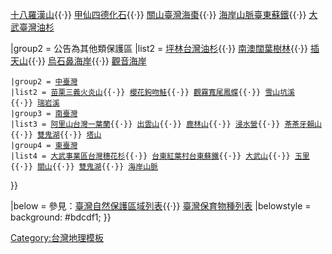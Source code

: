 {{Navbox
|name = 中華民國自然保護區
|title = [[台灣自然保護區|中華民國自然保護區]]
|titlestyle = background: #bdcdf1;
|state = {{{state<includeonly>|autocollapse</includeonly>}}}

|groupstyle = background: #bdcdf1;
|group1 = 現有（2006年公告）
|list1 = 雪霸（[[雪霸國家公園]]內）{{·}} [[十八羅漢山]]{{·}} [[甲仙四德化石自然保護區|甲仙四德化石]]{{·}} [[關山臺灣海棗自然保護區|關山臺灣海棗]]{{·}} [[海岸山脈臺東蘇鐵自然保護區|海岸山脈臺東蘇鐵]]{{·}} [[大武臺灣油杉自然保護區|大武臺灣油杉]]

|group2 = 公告為其他類保護區
|list2 = {{Navbox subgroup
 |groupstyle = background: #bdcdf1;
 |group1 = [[北臺灣]]
 |list1 = [[淡水紅樹林|淡水河紅樹林]]{{·}} [[坪林台灣油杉自然保留區|坪林台灣油杉]]{{·}} [[南澳闊葉樹林自然保留區|南澳闊葉樹林]]{{·}} [[插天山自然保留區|插天山]]{{·}} [[烏石鼻海岸自然保留區|烏石鼻海岸]]{{·}} [[觀音海岸野生動物重要棲息環境|觀音海岸]]
 |group2 = [[中臺灣]]
 |list2 = [[火炎山 (苗栗縣)|苗栗三義火炎山]]{{·}} [[櫻花鉤吻鮭野生動物保護區|櫻花鉤吻鮭]]{{·}} [[觀霧寬尾鳳蝶野生動物重要棲息環境|觀霧寬尾鳳蝶]]{{·}} [[雪山坑溪野生動物重要棲息環境|雪山坑溪]]{{·}} [[瑞岩溪野生動物重要棲息環境|瑞岩溪]]
 |group3 = [[南臺灣]]
 |list3 = [[阿里山台灣一葉蘭自然保留區|阿里山台灣一葉蘭]]{{·}} [[出雲山自然保留區|出雲山]]{{·}} [[鹿林山野生動物重要棲息環境|鹿林山]]{{·}} [[浸水營野生動物重要棲息環境|浸水營]]{{·}} [[茶茶牙賴山野生動物重要棲息環境|茶茶牙賴山]]{{·}} [[雙鬼湖野生動物重要棲息環境|雙鬼湖]]{{·}} [[塔山野生動物重要棲息環境|塔山]]
 |group4 = [[東臺灣]]
 |list4 = [[大武事業區台灣穗花杉自然保留區|大武事業區台灣穗花杉]]{{·}} [[台東紅葉村台東蘇鐵自然保留區|台東紅葉村台東蘇鐵]]{{·}} [[大武山自然保留區|大武山]]{{·}} [[玉里野生動物保護區|玉里]]{{·}} [[關山野生動物重要棲息環境|關山]]{{·}} [[雙鬼湖野生動物重要棲息環境|雙鬼湖]]{{·}} [[海岸山脈野生動物重要棲息環境|海岸山脈]]
}}

|below = 參見：[[臺灣自然生態保護區|臺灣自然保護區域列表]]{{·}} [[臺灣保育物種列表]]
|belowstyle = background: #bdcdf1;
}}<noinclude>
[[Category:台灣地理模板]]
</noinclude>